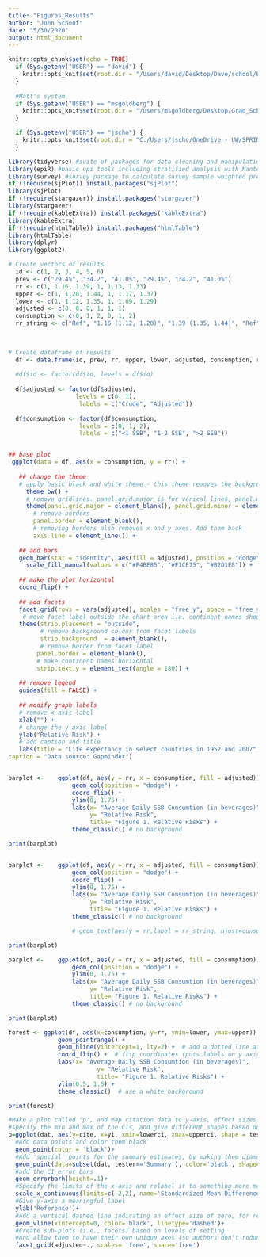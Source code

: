 ```yaml
---
title: "Figures_Results"
author: "John Schoof"
date: "5/30/2020"
output: html_document
---
```





```r
knitr::opts_chunk$set(echo = TRUE)
  if (Sys.getenv("USER") == "david") {
    knitr::opts_knit$set(root.dir = "/Users/david/Desktop/Dave/school/Epi 514/Final Project/Analysis/")
  }
  
  #Matt's system
  if (Sys.getenv("USER") == "msgoldberg") {
    knitr::opts_knit$set(root.dir = "/Users/msgoldberg/Desktop/Grad_School/Year_1/Q3/EPI514/SSB_Paper/")
  }

  if (Sys.getenv("USER") == "jscho") {
    knitr::opts_knit$set(root.dir = "C:/Users/jscho/OneDrive - UW/SPRING 2020-LAPTOP-7K6NFTGB/EPI 514/")
  }


```




```r

library(tidyverse) #suite of packages for data cleaning and manipulation
library(epiR) #basic epi tools including stratified analysis with Mantel Haenszel
library(survey) #survey package to calculate survey sample weighted prevalence
if (!require(sjPlot)) install.packages("sjPlot")
library(sjPlot)
if (!require(stargazer)) install.packages("stargazer")
library(stargazer)
if (!require(kableExtra)) install.packages("kableExtra")
library(kableExtra)
if (!require(htmlTable)) install.packages("htmlTable")
library(htmlTable)
library(dplyr)
library(ggplot2)
```




```r

# Create vectors of results
  id <- c(1, 2, 3, 4, 5, 6)  
  prev <- c("29.4%", "34.2", "41.0%", "29.4%", "34.2", "41.0%")
  rr <- c(1, 1.16, 1.39, 1, 1.13, 1.33)
  upper <- c(1, 1.20, 1.44, 1, 1.17, 1.37)
  lower <- c(1, 1.12, 1.35, 1, 1.09, 1.29)
  adjusted <- c(0, 0, 0, 1, 1, 1)
  consumption <- c(0, 1, 2, 0, 1, 2)
  rr_string <- c("Ref", "1.16 (1.12, 1.20)", "1.39 (1.35, 1.44)", "Ref", "1.13 (1.09, 1.17)", "1.33 (1.29, 1.37)")
  
  

# Create dataframe of results
  df <- data.frame(id, prev, rr, upper, lower, adjusted, consumption, rr_string)
  
  #df$id <- factor(df$id, levels = df$id)
  
  df$adjusted <- factor(df$adjusted, 
                   levels = c(0, 1), 
                    labels = c("Crude", "Adjusted"))
  
  df$consumption <- factor(df$consumption, 
                    levels = c(0, 1, 2), 
                    labels = c("<1 SSB", "1-2 SSB", ">2 SSB"))



```



```r


## base plot
 ggplot(data = df, aes(x = consumption, y = rr)) +
   
   ## change the theme
   # apply basic black and white theme - this theme removes the background colour by default
     theme_bw() + 
     # remove gridlines. panel.grid.major is for verical lines, panel.grid.minor is for horizontal lines
     theme(panel.grid.major = element_blank(), panel.grid.minor = element_blank(),
       # remove borders
       panel.border = element_blank(),
       # removing borders also removes x and y axes. Add them back
       axis.line = element_line()) + 
   
   ## add bars
   geom_bar(stat = "identity", aes(fill = adjusted), position = "dodge") + 
     scale_fill_manual(values = c("#F4BE85", "#F1CE75", "#B2D1E8")) + 
   
   ## make the plot horizontal
   coord_flip() + 
   
   ## add facets 
   facet_grid(rows = vars(adjusted), scales = "free_y", space = "free_y", switch = "y") + 
    # move facet label outside the chart area i.e. continent names should be to the left of country names
   theme(strip.placement = "outside",
         # remove background colour from facet labels
         strip.background  = element_blank(),
         # remove border from facet label
        panel.border = element_blank(), 
        # make continent names horizontal
        strip.text.y = element_text(angle = 180)) + 
 
   ## remove legend
   guides(fill = FALSE) + 
   
   ## modify graph labels
   # remove x-axis label
   xlab("") +
   # change the y-axis label
   ylab("Relative Risk") + 
   # add caption and title
   labs(title = "Life expectancy in select countries in 1952 and 2007", 
caption = "Data source: Gapminder")



```




```r



barplot <-    ggplot(df, aes(y = rr, x = consumption, fill = adjusted)) +
                  geom_col(position = "dodge") + 
                  coord_flip() +
                  ylim(0, 1.75) +
                  labs(x= "Average Daily SSB Consumtion (in beverages)",
                       y= "Relative Risk",
                       title= "Figure 1. Relative Risks") + 
                  theme_classic() # no background

print(barplot)



```



```r


barplot <-    ggplot(df, aes(y = rr, x = adjusted, fill = consumption)) +
                  geom_col(position = "dodge") + 
                  coord_flip() +
                  ylim(0, 1.75) +
                  labs(x= "Average Daily SSB Consumtion (in beverages)",
                       y= "Relative Risk",
                       title= "Figure 1. Relative Risks") + 
                  theme_classic() # no background

                  # geom_text(aes(y = rr,label = rr_string, hjust=consumption)) +

print(barplot)

```



```r

barplot <-    ggplot(df, aes(y = rr, x = adjusted, fill = consumption)) +
                  geom_col(position = "dodge") + 
                  ylim(0, 1.75) +
                  labs(x= "Average Daily SSB Consumtion (in beverages)",
                       y= "Relative Risk",
                       title= "Figure 1. Relative Risks") + 
                  theme_classic() # no background

print(barplot)


```




```r


forest <- ggplot(df, aes(x=consumption, y=rr, ymin=lower, ymax=upper)) +
              geom_pointrange() + 
              geom_hline(yintercept=1, lty=2) +  # add a dotted line at x=1 after flip
              coord_flip() +  # flip coordinates (puts labels on y axis)
              labs(x= "Average Daily SSB Consumtion (in beverages)",
                         y= "Relative Risk",
                         title= "Figure 1. Relative Risks") +
              ylim(0.5, 1.5) +
              theme_classic()  # use a white background

print(forest)


```






```r

#Make a plot called 'p', and map citation data to y-axis, effect sizes to x-axis
#specify the min and max of the CIs, and give different shapes based on levels of tester
p=ggplot(dat, aes(y=cite, x=yi, xmin=lowerci, xmax=upperci, shape = tester))+
  #Add data points and color them black
  geom_point(color = 'black')+
  #Add 'special' points for the summary estimates, by making them diamond shaped
  geom_point(data=subset(dat, tester=='Summary'), color='black', shape=18, size=4)+
  #add the CI error bars
  geom_errorbarh(height=.1)+
  #Specify the limits of the x-axis and relabel it to something more meaningful
  scale_x_continuous(limits=c(-2,2), name='Standardized Mean Difference (d)')+
  #Give y-axis a meaningful label
  ylab('Reference')+
  #Add a vertical dashed line indicating an effect size of zero, for reference
  geom_vline(xintercept=0, color='black', linetype='dashed')+
  #Create sub-plots (i.e., facets) based on levels of setting
  #And allow them to have their own unique axes (so authors don't redundantly repeat)
  facet_grid(adjusted~., scales= 'free', space='free')


```











